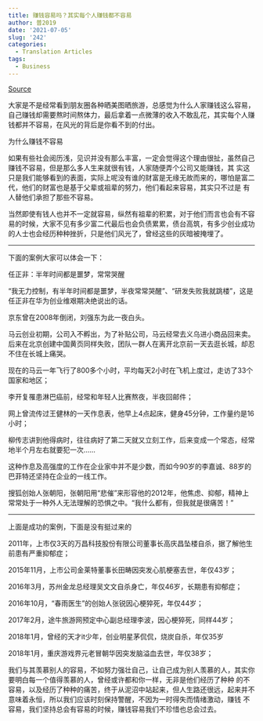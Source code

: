 ```yaml
---
title: 赚钱容易吗？其实每个人赚钱都不容易
author: 普2019
date: '2021-07-05'
slug: '242'
categories:
  - Translation Articles
tags:
  - Business
---
```


[Source](http://www.admincun.com/309.html)


大家是不是经常看到朋友圈各种晒美图晒旅游，总感觉为什么人家赚钱这么容易，自己赚钱却需要熬时间熬体力，最后拿着一点微薄的收入不敢乱花，其实每个人赚钱都并不容易，在风光的背后是你看不到的付出。


为什么赚钱不容易

如果有些社会阅历浅，见识并没有那么丰富，一定会觉得这个理由很扯，虽然自己赚钱不容易，但是那么多人生来就很有钱，人家随便弄个公司又能赚钱，其 实这只是我们能够看到的表面，实际上呢没有谁的财富是无缘无故而来的，哪怕是富二代，他们的财富也是基于父辈或祖辈的努力，他们看起来容易，其实只不过是 有人替他们承担了那些不容易。

当然即使有钱人也并不一定就容易，纵然有祖辈的积累，对于他们而言也会有不容易的时候，大家不见有多少富二代最后也会负债累累，债台高筑，有多少创业成功的人士也会经历种种挫折，只是他们风光了，曾经这些的灰暗被掩埋了。

---

下面的案例大家可以体会一下：

任正非：半年时间都是噩梦，常常哭醒

“我无力控制，有半年时间都是噩梦，半夜常常哭醒”、“研发失败我就跳楼”，这是任正非在华为创业维艰期决绝说出的话。

京东曾在2008年倒闭，刘强东为此一夜白头。

马云创业初期，公司入不孵出，为了补贴公司，马云经常去义乌进小商品回来卖。后来在北京创建中国黄页同样失败，团队一群人在离开北京前一天去逛长城，却忍不住在长城上痛哭。

现在的马云一年飞行了800多个小时，平均每天2小时在飞机上度过，走访了33个国家和地区；

李开复罹患淋巴癌前，经常和年轻人比赛熬夜，半夜回邮件；

网上曾流传过王健林的一天作息表，他早上4点起床，健身45分钟，工作量约是16小时；

柳传志讲到他得病时，往往病好了第二天就又立刻工作，后来变成一个常态，经常地半个月左右就要犯一次……

这种作息及高强度的工作在企业家中并不是少数，而如今90岁的李嘉诚、88岁的巴菲特还坚持在企业的一线工作。

搜狐创始人张朝阳，张朝阳用“悲催”来形容他的2012年，他焦虑、抑郁，精神上常常处于一种外人无法理解的恐惧之中。“我什么都有，但我就是很痛苦！”

---

上面是成功的案例，下面是没有挺过来的

2011年，上市仅3天的万昌科技股份有限公司董事长高庆昌坠楼自杀，据了解他生前患有严重抑郁症；

2015年11月，上市公司金莱特董事长田畴因突发心肌梗塞去世，年仅43岁；

2016年3月，苏州金龙总经理吴文文自杀身亡，年仅46岁，长期患有抑郁症；

2016年10月，“春雨医生”的创始人张锐因心梗猝死，年仅44岁；

2017年2月，途牛旅游网预定中心副总经理李波，因心梗猝死，同样44岁；

2018年1月，曾经的天才it少年，创业明星茅侃侃，烧炭自杀，年仅35岁

2018年1月，重庆游戏界元老冒朝华因突发脑溢血去世，年仅38岁；

我们与其羡慕别人的容易，不如努力强壮自己，让自己成为别人羡慕的人，其实你要明白每一个值得羡慕的人，曾经或许都和你一样，无非是他们经历了种种 的不容易，以及经历了种种的痛苦，终于从泥沼中站起来，但人生路还很远，起来并不意味着永恒，所以我们应该时刻保持警醒，不因为一时得失而情绪激动，赚钱 不容易，我们坚持总会有容易的时候，赚钱容易我们不珍惜也总会过去。

